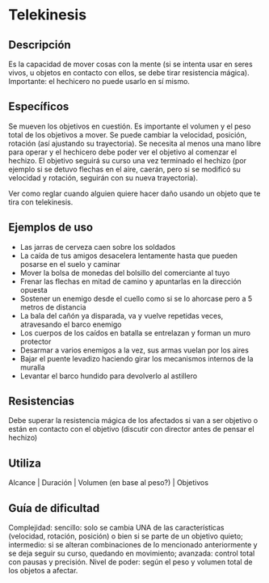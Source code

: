 # Telekinesis

## Descripción

Es la capacidad de mover cosas con la mente (si se intenta usar en seres vivos, u objetos en contacto con ellos, se debe tirar resistencia mágica). Importante: el hechicero no puede usarlo en sí mismo.

## Específicos

Se mueven los objetivos en cuestión. Es importante el volumen y el peso total de los objetivos a mover. Se puede cambiar la velocidad, posición, rotación (así ajustando su trayectoria). Se necesita al menos una mano libre para operar y el hechicero debe poder ver el objetivo al comenzar el hechizo. El objetivo seguirá su curso una vez terminado el hechizo (por ejemplo si se detuvo flechas en el aire, caerán, pero si se modificó su velocidad y rotación, seguirán con su nueva trayectoria).

Ver como reglar cuando alguien quiere hacer daño usando un objeto que te tira con telekinesis.

## Ejemplos de uso

- Las jarras de cerveza caen sobre los soldados
- La caída de tus amigos desacelera lentamente hasta que pueden posarse en el suelo y caminar
- Mover la bolsa de monedas del bolsillo del comerciante al tuyo
- Frenar las flechas en mitad de camino y apuntarlas en la dirección opuesta
- Sostener un enemigo desde el cuello como si se lo ahorcase pero a 5 metros de distancia
- La bala del cañón ya disparada, va y vuelve repetidas veces, atravesando el barco enemigo
- Los cuerpos de los caídos en batalla se entrelazan y forman un muro protector
- Desarmar a varios enemigos a la vez, sus armas vuelan por los aires
- Bajar el puente levadizo haciendo girar los mecanismos internos de la muralla
- Levantar el barco hundido para devolverlo al astillero

## Resistencias

Debe superar la resistencia mágica de los afectados si van a ser objetivo o están en contacto con el objetivo (discutir con director antes de pensar el hechizo)

## Utiliza

Alcance | Duración | Volumen (en base al peso?) | Objetivos

## Guía de dificultad

Complejidad: sencillo: solo se cambia UNA de las características (velocidad, rotación, posición) o bien si se parte de un objetivo quieto; intermedio: si se alteran combinaciones de lo mencionado anteriormente y se deja seguir su curso, quedando en movimiento; avanzada: control total con pausas y precisión. Nivel de poder: según el peso y volumen total de los objetos a afectar.
